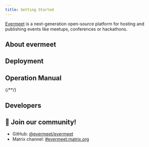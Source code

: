 ```yaml
---
title: Getting Started
---
```



[Evermeet](https://github.com/evermeet/evermeet) is a next-generation open-source platform for hosting and publishing events like meetups, conferences or hackathons.

## About evermeet

<LinkCard title="Why evermeet?" href="/why-evermeet" description="Find out whats special about evermeet" />

## Deployment

<LinkCard
    title="Deploy with Docker (recommended)"
    href="/deployment/docker"
    description="Deploy your own evermeet instance in few minutes!"
/>
<CardGrid>
    <LinkCard title="Deployment Methods" href="/deployment/methods" />
    <LinkCard title="Manual Deployment" href="/deployment/manual" />
</CardGrid>

## Operation Manual
<CardGrid>
    <LinkCard title="Instance Configuration" href="/operation/configuration" />
    {/*<LinkCard title="Backup & Restore" href="/operation/backup" /-->*/}
</CardGrid>

## Developers

<CardGrid>
    <LinkCard title="System Architecture" href="/developers/system-architecture" />
    <LinkCard title="Local Development Setup" href="/developers/local-setup" />
</CardGrid>

## 🤝 Join our community!

* GitHub: [@evermeet/evermeet](https://github.com/evermeet/evermeet)
* Matrix channel: [#evermeet:matrix.org](https://matrix.to/#/%23evermeet:matrix.org)